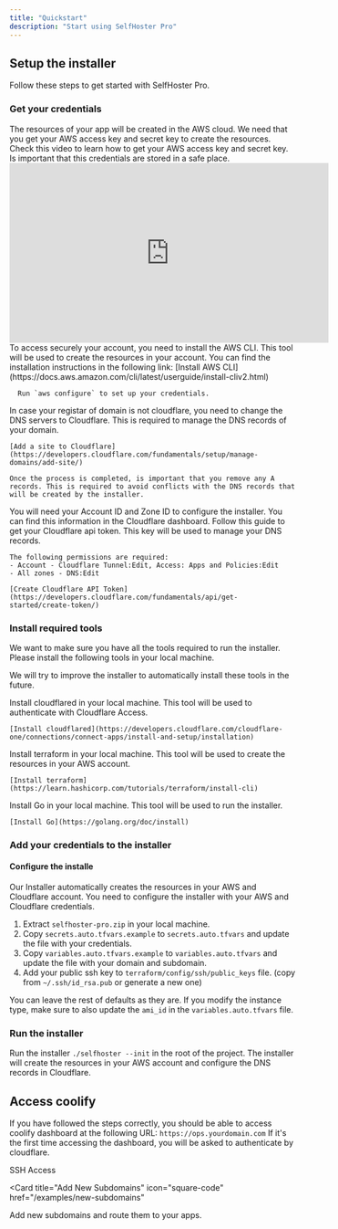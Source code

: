 ```yaml
---
title: "Quickstart"
description: "Start using SelfHoster Pro"
---
```


## Setup the installer

Follow these steps to get started with SelfHoster Pro.

### Get your credentials

<AccordionGroup>
  <Accordion icon="aws" title="Create AWS access secrets">
    The resources of your app will be created in the AWS cloud. We need that you
    get your AWS access key and secret key to create the resources. Check this
    video to learn how to get your AWS access key and secret key. Is important
    that this credentials are stored in a safe place.
    <iframe
      width="560"
      height="315"
      src="https://www.youtube.com/embed/fwtmTMf53Ek?si=kuToDZv4pgJpxD3k"
      title="YouTube video player"
      frameborder="0"
      allow="accelerometer; autoplay; clipboard-write; encrypted-media; gyroscope; picture-in-picture; web-share"
      referrerpolicy="strict-origin-when-cross-origin"
      allowfullscreen
    ></iframe>
  </Accordion>
    <Accordion icon="aws" title="Install AWS CLI">
      To access securely your account, you need to install the AWS CLI. This tool will be used to create the resources in your account.
      You can find the installation instructions in the following link:
      [Install AWS CLI](https://docs.aws.amazon.com/cli/latest/userguide/install-cliv2.html)

      Run `aws configure` to set up your credentials.

  </Accordion>
    <Accordion icon="cloudflare" title="Make Cloudflare the primary DNS provider for your domain">
    In case your registar of domain is not cloudflare, you need to change the DNS servers to Cloudflare. This is required to manage the DNS records of your domain.

    [Add a site to Cloudflare](https://developers.cloudflare.com/fundamentals/setup/manage-domains/add-site/)

    Once the process is completed, is important that you remove any A records. This is required to avoid conflicts with the DNS records that will be created by the installer.

  </Accordion>
    <Accordion icon="cloudflare" title="Get your Account ID, and Zone ID ">
    You will need your Account ID and Zone ID to configure the installer. You can find this information in the Cloudflare dashboard.
  </Accordion>
  <Accordion icon="cloudflare" title="Get your Cloudflare api token">
    Follow this guide to get your Cloudflare api token. This key will be used to manage your DNS records.

    The following permissions are required:
    - Account - Cloudflare Tunnel:Edit, Access: Apps and Policies:Edit
    - All zones - DNS:Edit

    [Create Cloudflare API Token](https://developers.cloudflare.com/fundamentals/api/get-started/create-token/)

  </Accordion>

</AccordionGroup>

### Install required tools

We want to make sure you have all the tools required to run the installer. Please install the following tools in your local machine.

We will try to improve the installer to automatically install these tools in the future.

<AccordionGroup>

  <Accordion icon="cloudflare" title="Install cloudflared">
    Install cloudflared in your local machine. This tool will be used to authenticate with Cloudflare Access.

    [Install cloudflared](https://developers.cloudflare.com/cloudflare-one/connections/connect-apps/install-and-setup/installation)

  </Accordion>

  <Accordion icon="terraform" title="Install terraform">
    Install terraform in your local machine. This tool will be used to create the resources in your AWS account.

    [Install terraform](https://learn.hashicorp.com/tutorials/terraform/install-cli)

  </Accordion>

  <Accordion icon="code" title="Install Go">
    Install Go in your local machine. This tool will be used to run the installer.

    [Install Go](https://golang.org/doc/install)

  </Accordion>

</AccordionGroup>

### Add your credentials to the installer

#### Configure the installe

Our Installer automatically creates the resources in your AWS and Cloudflare
account. You need to configure the installer with your AWS and Cloudflare
credentials.

1. Extract `selfhoster-pro.zip` in your local machine.
2. Copy `secrets.auto.tfvars.example` to `secrets.auto.tfvars` and update the file with your credentials.
3. Copy `variables.auto.tfvars.example` to `variables.auto.tfvars` and update the file with your domain and subdomain.
4. Add your public ssh key to `terraform/config/ssh/public_keys` file. (copy from `~/.ssh/id_rsa.pub` or generate a new one)

You can leave the rest of defaults as they are. If you modify the instance type, make sure to also update the `ami_id` in the `variables.auto.tfvars` file.

### Run the installer

Run the installer `./selfhoster --init` in the root of the project.
The installer will create the resources in your AWS account and configure the DNS records in Cloudflare.

## Access coolify

If you have followed the steps correctly, you should be able to access coolify dashboard at the following URL: `https://ops.yourdomain.com`
If it's the first time accessing the dashboard, you will be asked to authenticate by cloudflare.

<CardGroup>

<Card title="SSH Access" icon="paintbrush" href="/examples/ssh-access">
  SSH Access
</Card>

<Card
  title="Add New Subdomains"
  icon="square-code"
  href="/examples/new-subdomains"
>
  Add new subdomains and route them to your apps.
</Card>

</CardGroup>
